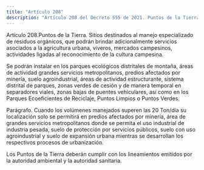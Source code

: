 ```yaml
---
title: "Artículo 208"
description: "Artículo 208 del Decreto 555 de 2021. Puntos de la Tierra."
---
```


Artículo 208.Puntos de la Tierra. Sitios destinados al manejo especializado de residuos orgánicos, que podrán brindar adicionalmente servicios asociados a la agricultura urbana, viveros, mercados campesinos, actividades ligadas al reconocimiento de la cultura campesina.
 
Se podrán instalar en los parques ecológicos distritales de montaña, áreas de actividad grandes servicios metropolitanos, predios afectados por minería, suelo agroindustrial, áreas de actividad estructurante, sistema distrital de parques, zonas verdes de cesión y de manera temporal en separadores viales, zonas bajas de puentes vehiculares, así como en los Parques Ecoeficientes de Reciclaje, Puntos Limpios o Puntos Verdes.
 
Parágrafo. Cuando los volúmenes manejados superen las 20 Ton/día su localización solo se permitirá en predios afectados por minería, área de grandes servicios metropolitanos donde se permita el uso industrial de industria pesada, suelo de protección por servicios públicos, suelo con uso agroindustrial y suelo de expansión urbana mientras se desarrollan los respectivos procesos de urbanización.
 
Los Puntos de la Tierra deberán cumplir con los lineamientos emitidos por la autoridad ambiental y la autoridad sanitaria.
